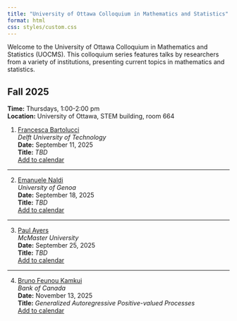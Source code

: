 ```yaml
---
title: "University of Ottawa Colloquium in Mathematics and Statistics"
format: html
css: styles/custom.css
---
```


Welcome to the University of Ottawa Colloquium in Mathematics and Statistics (UOCMS). This colloquium series features talks by researchers from a variety of institutions, presenting current topics in mathematics and statistics.

## Fall 2025  
**Time:** Thursdays, 1:00-2:00 pm  
**Location:** University of Ottawa, STEM building, room 664  

1. [Francesca Bartolucci](https://sites.google.com/view/bartoluccifrancesca)  
*Delft University of Technology*  
**Date:** September 11, 2025  
**Title:** _TBD_  
[Add to calendar](calendar/bartolucci_fall2025.ics)

---

2. [Emanuele Naldi](https://sites.google.com/view/emanuelenaldi/home-page)  
*University of Genoa*  
**Date:** September 18, 2025  
**Title:** _TBD_  
[Add to calendar](calendar/naldi_fall2025.ics)

---

3. [Paul Ayers](https://www.chemistry.mcmaster.ca/ayers/1_Paul/about.html)  
*McMaster University*  
**Date:** September 25, 2025  
**Title:** _TBD_  
[Add to calendar](calendar/ayers_fall2025.ics)

---

4. [Bruno Feunou Kamkui](https://sites.google.com/view/bruno-feunou/home)  
*Bank of Canada*  
**Date:** November 13, 2025  
**Title:** _Generalized Autoregressive Positive-valued Processes_  
[Add to calendar](calendar/kamkui_fall2025.ics)
